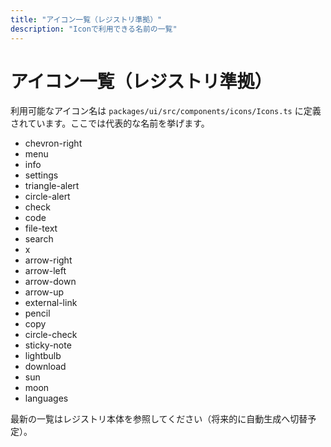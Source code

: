 ```yaml
---
title: "アイコン一覧（レジストリ準拠）"
description: "Iconで利用できる名前の一覧"
---
```


# アイコン一覧（レジストリ準拠）

利用可能なアイコン名は `packages/ui/src/components/icons/Icons.ts` に定義されています。ここでは代表的な名前を挙げます。

- chevron-right
- menu
- info
- settings
- triangle-alert
- circle-alert
- check
- code
- file-text
- search
- x
- arrow-right
- arrow-left
- arrow-down
- arrow-up
- external-link
- pencil
- copy
- circle-check
- sticky-note
- lightbulb
- download
- sun
- moon
- languages

最新の一覧はレジストリ本体を参照してください（将来的に自動生成へ切替予定）。

